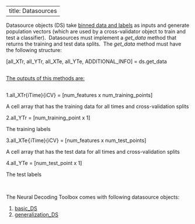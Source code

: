 
---
title: Datasources
---

<p class="ethan_opening_paragraph">Datasource objects (DS) take <a title="Binned-format" href="http://www.readout.info/toolbox-design/data-formats/binned-format/">binned data and labels</a> as inputs and generate population vectors (which are used by a cross-validator object to train and test a classifier).  Datasources must implement a <em>get_data</em> method that returns the training and test data splits.  The <em>get_data</em> method must have the following structure:</p>

<p class="ethan_bold_method">[all_XTr, all_YTr, all_XTe, all_YTe, ADDITIONAL_INFO] = ds.get_data</p>

<p style="padding-top: 3%; padding-bottom: 3%;"><u> The outputs of this methods are: </u></p>

<p class="ethan_bold_method">1.all_XTr{iTime}{iCV} = [num_features x num_training_points]</p>
<p class="ethan_method_explanation">A cell array that has the training data for all times and cross-validation splits</p>

<p class="ethan_bold_method">2.all_YTr = [num_training_point x 1]</p>
<p class="ethan_method_explanation">The training labels</p>

<p class="ethan_bold_method">3.all_XTe<tt>{</tt>iTime}{iCV} = [num_features x num_test_points]</p>
<p class="ethan_method_explanation">A cell array that has the test data for all times and cross-validation splits</p>

<p class="ethan_bold_method">4.all_YTe = [num_test_point x 1]</p>
<p class="ethan_method_explanation">The test labels</p>

<br>

<p>The Neural Decoding Toolbox comes with following datasource objects:</p>
<ol>
<li><a title="basic_DS" href="http://www.readout.info/toolbox-design/datasources/basic_ds/">basic_DS</a></li>
<li><a title="generalization_DS" href="http://www.readout.info/toolbox-design/datasources/generalization_ds/">generalization_DS</a></li>
</ol>

